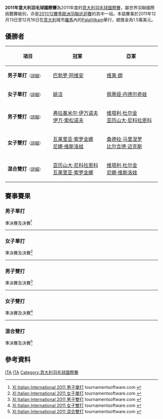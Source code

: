 {{noteTA|G1=Badminton}}
{{infobox badminton event
|name           = 2011年意大利羽毛球國際賽
|image          = 
|size           = 
|caption        =
|dates          = 2011年12月13日－12月16日
|number_edition = 
|level          = 4A
|prize_money    = 1.5萬美元
|location       = {{ITA}}[[羅馬|羅馬]]
|venue          = Palafijlkam
|previous       = 2010年意大利羽毛球國際賽 
|next           = 2013年意大利羽毛球國際賽
}}
'''2011年意大利羽毛球國際賽'''為2011年度的[[意大利羽毛球國際賽|意大利羽毛球國際賽]]，屬世界羽聯國際挑戰賽級別，亦是[[2011/12賽季歐洲羽聯巡迴賽|2011/12賽季歐洲羽聯巡迴賽]]的其中一站。本屆賽事於2011年12月13日至12月16日在[[意大利|意大利]]城市[[羅馬|羅馬]]內的[[Palafijlkam|Palafijlkam]]舉行，總獎金為1.5萬美元。

== 優勝者 ==
{| class=wikitable style="font-size:small"
!width="200"|項目
!width="250"|冠軍
!width="250"|亞軍
|-
|'''男子單打'''<small>（[[#男子單打|詳細]]）</small>
|{{flagicon|ESP}} [[巴勃罗·阿维安|巴勃罗·阿维安]]
|{{flagicon|FIN}} [[维莱·朗|维莱·朗]]
|-
|'''女子單打'''<small>（[[#女子單打|詳細]]）</small>
|{{flagicon|NED}} [[姚洁|姚洁]]
|{{flagicon|BUL}} [[佩蒂娅·内德尔奇娃|佩蒂娅·内德尔奇娃]]
|-
|'''男子雙打'''<small>（[[#男子雙打|詳細]]）</small>
|{{flagicon|RUS}} [[弗拉基米尔·伊万诺夫|弗拉基米尔·伊万诺夫]]<br/>{{flagicon|RUS}} [[伊万·索松诺夫|伊万·索松诺夫]]
|{{flagicon|RUS}} [[维塔利·杜尔金|维塔利·杜尔金]]<br/>{{flagicon|RUS}} [[亚历山大·尼科拉恩科|亚历山大·尼科拉恩科]]
|-
|'''女子雙打'''<small>（[[#女子雙打|詳細]]）</small>
|{{flagicon|RUS}} [[瓦莱里亚·索罗金娜|瓦莱里亚·索罗金娜]]<br/>{{flagicon|RUS}} [[尼娜·维斯洛娃|尼娜·维斯洛娃]]
|{{flagicon|GER}} [[桑德拉·马里涅罗|桑德拉·马里涅罗]]<br/>{{flagicon|GER}} [[比尔吉德·迈克斯|比尔吉德·迈克斯]]
|-
|'''混合雙打'''<small>（[[#混合雙打|詳細]]）</small>
|{{flagicon|RUS}} [[亚历山大·尼科拉恩科|亚历山大·尼科拉恩科]]<br/>{{flagicon|RUS}} [[瓦莱里亚·索罗金娜|瓦莱里亚·索罗金娜]]
|{{flagicon|RUS}} [[维塔利·杜尔金|维塔利·杜尔金]]<br/>{{flagicon|RUS}} [[尼娜·维斯洛娃|尼娜·维斯洛娃]]
|}

== 賽事賽果 ==
=== 男子單打 ===
;準決賽及決賽<ref name="MS">[http://tournamentsoftware.com/sport/draw.aspx?id=CAF82894-D1DD-4996-A035-32DF976783F4&draw=2 XI Italian International 2011 男子單打] {{Wayback|url=http://tournamentsoftware.com/sport/draw.aspx?id=CAF82894-D1DD-4996-A035-32DF976783F4&draw=2 |date=20170718112512 }} tournamentsoftware.com {{en}}</ref>
{{4TeamBracket-Tennis3-v2
| team-width=200
| RD1-seed1=1
| RD1-team1={{flagicon|INA}} [[汤米·苏吉亚托|汤米·苏吉亚托]]
| RD1-score1-1='''21
| RD1-score1-2=19
| RD1-score1-3=17
| RD1-seed2=6
| RD1-team2='''{{flagicon|FIN}} [[维莱·朗|维莱·朗]]
| RD1-score2-1=10
| RD1-score2-2='''21
| RD1-score2-3='''21

| RD1-seed3=
| RD1-team3={{flagicon|ESP}} [[埃内斯托·维拉斯奎兹|埃内斯托·维拉斯奎兹]]
| RD1-score3-1=6
| RD1-score3-2=13
| RD1-score3-3=
| RD1-seed4=2
| RD1-team4='''{{flagicon|ESP}} [[巴勃罗·阿维安|巴勃罗·阿维安]]
| RD1-score4-1='''21
| RD1-score4-2='''21
| RD1-score4-3=

| RD2-seed1=6
| RD2-team1={{flagicon|FIN}} [[维莱·朗|维莱·朗]]
| RD2-score1-1='''21
| RD2-score1-2=14
| RD2-score1-3=13
| RD2-seed2=2
| RD2-team2='''{{flagicon|ESP}} [[巴勃罗·阿维安|巴勃罗·阿维安]]
| RD2-score2-1=13
| RD2-score2-2='''21
| RD2-score2-3='''21
}}
----

=== 女子單打 ===
;準決賽及決賽<ref name="WS">[http://tournamentsoftware.com/sport/draw.aspx?id=CAF82894-D1DD-4996-A035-32DF976783F4&draw=4 XI Italian International 2011 女子單打] {{Wayback|url=http://tournamentsoftware.com/sport/draw.aspx?id=CAF82894-D1DD-4996-A035-32DF976783F4&draw=4 |date=20170718193703 }} tournamentsoftware.com {{en}}</ref>
{{4TeamBracket-Tennis3-v2
| team-width=200
| RD1-seed1=1
| RD1-team1='''{{flagicon|BUL}} [[佩蒂娅·内德尔奇娃|佩蒂娅·内德尔奇娃]]
| RD1-score1-1='''26
| RD1-score1-2='''21
| RD1-score1-3=
| RD1-seed2=4
| RD1-team2={{flagicon|TPE}} [[白驍馬|白驍馬]]
| RD1-score2-1=24
| RD1-score2-2=19
| RD1-score2-3=

| RD1-seed3=6
| RD1-team3={{flagicon|RUS}} [[安娜斯塔西亚·普洛科朋科|安娜斯塔西亚·普洛科朋科]]
| RD1-score3-1=18
| RD1-score3-2=10
| RD1-score3-3=
| RD1-seed4=2
| RD1-team4='''{{flagicon|NED}} [[姚洁|姚洁]]
| RD1-score4-1='''21
| RD1-score4-2='''21
| RD1-score4-3=

| RD2-seed1=1
| RD2-team1={{flagicon|BUL}} [[佩蒂娅·内德尔奇娃|佩蒂娅·内德尔奇娃]]
| RD2-score1-1=11
| RD2-score1-2=17
| RD2-score1-3=
| RD2-seed2=2
| RD2-team2='''{{flagicon|NED}} [[姚洁|姚洁]]
| RD2-score2-1='''21
| RD2-score2-2='''21
| RD2-score2-3=
}}
----

=== 男子雙打 ===
;準決賽及決賽<ref name="MD">[http://tournamentsoftware.com/sport/draw.aspx?id=CAF82894-D1DD-4996-A035-32DF976783F4&draw=5 XI Italian International 2011 男子雙打] {{Wayback|url=http://tournamentsoftware.com/sport/draw.aspx?id=CAF82894-D1DD-4996-A035-32DF976783F4&draw=5 |date=20170718181800 }} tournamentsoftware.com {{en}}</ref>
{{4TeamBracket-Tennis3-v2
| team-width=200
| RD1-seed1=5
| RD1-team1={{flagicon|AUT}} [[于尔根·科赫|于尔根·科赫]]<br/> {{flagicon|AUT}} [[彼得·曹纳|彼得·曹纳]]
| RD1-score1-1=12
| RD1-score1-2=15
| RD1-score1-3=
| RD1-seed2=4
| RD1-team2='''{{flagicon|RUS}} [[维塔利·杜尔金|维塔利·杜尔金]]<br/> {{flagicon|RUS}} [[亚历山大·尼科拉恩科|亚历山大·尼科拉恩科]]
| RD1-score2-1='''21
| RD1-score2-2='''21
| RD1-score2-3=

| RD1-seed3=3
| RD1-team3={{flagicon|GER}} [[麦克·福克斯|麦克·福克斯]]<br/> {{flagicon|GER}} [[奥利弗·罗斯|奥利弗·罗斯]]
| RD1-score3-1=17
| RD1-score3-2=17
| RD1-score3-3=
| RD1-seed4=2
| RD1-team4='''{{flagicon|RUS}} [[弗拉基米尔·伊万诺夫|弗拉基米尔·伊万诺夫]]<br/> {{flagicon|RUS}} [[伊万·索松诺夫|伊万·索松诺夫]]
| RD1-score4-1='''21
| RD1-score4-2='''21
| RD1-score4-3=

| RD2-seed1=4
| RD2-team1={{flagicon|RUS}} [[维塔利·杜尔金|维塔利·杜尔金]]<br/> {{flagicon|RUS}} [[亚历山大·尼科拉恩科|亚历山大·尼科拉恩科]]
| RD2-score1-1=16
| RD2-score1-2=15
| RD2-score1-3=
| RD2-seed2=2
| RD2-team2='''{{flagicon|RUS}} [[弗拉基米尔·伊万诺夫|弗拉基米尔·伊万诺夫]]<br/> {{flagicon|RUS}} [[伊万·索松诺夫|伊万·索松诺夫]]
| RD2-score2-1='''21
| RD2-score2-2='''21
| RD2-score2-3=
}}
----

=== 女子雙打 ===
;準決賽及決賽<ref name="WD">[http://tournamentsoftware.com/sport/draw.aspx?id=CAF82894-D1DD-4996-A035-32DF976783F4&draw=6 XI Italian International 2011 女子雙打] {{Wayback|url=http://tournamentsoftware.com/sport/draw.aspx?id=CAF82894-D1DD-4996-A035-32DF976783F4&draw=6 |date=20170719000438 }} tournamentsoftware.com {{en}}</ref>
{{4TeamBracket-Tennis3-v2
| team-width=200
| RD1-seed1=1
| RD1-team1='''{{flagicon|RUS}} [[瓦莱里亚·索罗金娜|瓦莱里亚·索罗金娜]]<br/> {{flagicon|RUS}} [[尼娜·维斯洛娃|尼娜·维斯洛娃]]
| RD1-score1-1='''24
| RD1-score1-2='''21
| RD1-score1-3=
| RD1-seed2=3
| RD1-team2={{flagicon|ENG}} [[玛里亚纳·阿格基罗|玛里亚纳·阿格基罗]]<br/> {{flagicon|ENG}} [[希瑟·奥利弗|希瑟·奥利弗]]
| RD1-score2-1=22
| RD1-score2-2=17
| RD1-score2-3=

| RD1-seed3=4
| RD1-team3={{flagicon|SWE}} [[伊美利·兰纳森|伊美利·兰纳森]]<br/> {{flagicon|SWE}} [[埃玛·文贝里|埃玛·文贝里]]
| RD1-score3-1=10
| RD1-score3-2=10
| RD1-score3-3=
| RD1-seed4=2
| RD1-team4='''{{flagicon|GER}} [[桑德拉·马里涅罗|桑德拉·马里涅罗]]<br/> {{flagicon|GER}} [[比尔吉德·迈克斯|比尔吉德·迈克斯]]
| RD1-score4-1='''21
| RD1-score4-2='''21
| RD1-score4-3=

| RD2-seed1=1
| RD2-team1='''{{flagicon|RUS}} [[瓦莱里亚·索罗金娜|瓦莱里亚·索罗金娜]]<br/> {{flagicon|RUS}} [[尼娜·维斯洛娃|尼娜·维斯洛娃]]
| RD2-score1-1='''21
| RD2-score1-2='''21
| RD2-score1-3=
| RD2-seed2=2
| RD2-team2={{flagicon|GER}} [[桑德拉·马里涅罗|桑德拉·马里涅罗]]<br/> {{flagicon|GER}} [[比尔吉德·迈克斯|比尔吉德·迈克斯]]
| RD2-score2-1=14
| RD2-score2-2=9
| RD2-score2-3=
}}
----

=== 混合雙打 ===
;準決賽及決賽<ref name="XD">[http://tournamentsoftware.com/sport/draw.aspx?id=CAF82894-D1DD-4996-A035-32DF976783F4&draw=7 XI Italian International 2011 混合雙打] {{Wayback|url=http://tournamentsoftware.com/sport/draw.aspx?id=CAF82894-D1DD-4996-A035-32DF976783F4&draw=7 |date=20170718170818 }} tournamentsoftware.com {{en}}</ref>
{{4TeamBracket-Tennis3-v2
| team-width=200
| RD1-seed1=
| RD1-team1={{flagicon|UKR}} [[维塔利·科诺夫|维塔利·科诺夫]]<br/> {{flagicon|UKR}} [[耶利萨芙塔·扎尔卡|耶利萨芙塔·扎尔卡]]
| RD1-score1-1=11
| RD1-score1-2=16
| RD1-score1-3=
| RD1-seed2=3
| RD1-team2='''{{flagicon|RUS}} [[维塔利·杜尔金|维塔利·杜尔金]]<br/> {{flagicon|RUS}} [[尼娜·维斯洛娃|尼娜·维斯洛娃]]
| RD1-score2-1='''21
| RD1-score2-2='''21
| RD1-score2-3=

| RD1-seed3=4
| RD1-team3={{flagicon|POL}} [[沃伊切赫·苏库德拉尔塞克|沃伊切赫·苏库德拉尔塞克]]<br/> {{flagicon|POL}} [[阿格涅什卡·维特科夫斯卡|阿格涅什卡·维特科夫斯卡]]
| RD1-score3-1=18
| RD1-score3-2=22
| RD1-score3-3=
| RD1-seed4=2
| RD1-team4='''{{flagicon|RUS}} [[亚历山大·尼科拉恩科|亚历山大·尼科拉恩科]]<br/> {{flagicon|RUS}} [[瓦莱里亚·索罗金娜|瓦莱里亚·索罗金娜]]
| RD1-score4-1='''21
| RD1-score4-2='''24
| RD1-score4-3=

| RD2-seed1=3
| RD2-team1={{flagicon|RUS}} [[维塔利·杜尔金|维塔利·杜尔金]]<br/> {{flagicon|RUS}} [[尼娜·维斯洛娃|尼娜·维斯洛娃]]
| RD2-score1-1='''21
| RD2-score1-2=18
| RD2-score1-3=17
| RD2-seed2=2
| RD2-team2='''{{flagicon|RUS}} [[亚历山大·尼科拉恩科|亚历山大·尼科拉恩科]]<br/> {{flagicon|RUS}} [[瓦莱里亚·索罗金娜|瓦莱里亚·索罗金娜]]
| RD2-score2-1=13
| RD2-score2-2='''21
| RD2-score2-3='''21
}}

== 參考資料 ==
{{Reflist}}

[[Category:2011年世界羽聯國際挑戰賽|ITA]]
[[Category:2011/12賽季歐洲羽聯巡迴賽|ITA]]
[[Category:意大利羽毛球國際賽|Category:意大利羽毛球國際賽]]